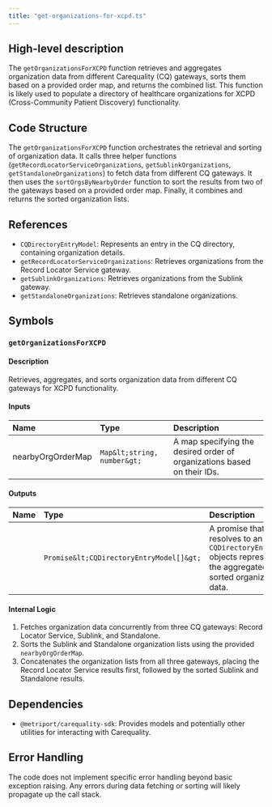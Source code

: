 ```yaml
---
title: "get-organizations-for-xcpd.ts"
---
```


## High-level description
The `getOrganizationsForXCPD` function retrieves and aggregates organization data from different Carequality (CQ) gateways, sorts them based on a provided order map, and returns the combined list. This function is likely used to populate a directory of healthcare organizations for XCPD (Cross-Community Patient Discovery) functionality.

## Code Structure
The `getOrganizationsForXCPD` function orchestrates the retrieval and sorting of organization data. It calls three helper functions (`getRecordLocatorServiceOrganizations`, `getSublinkOrganizations`, `getStandaloneOrganizations`) to fetch data from different CQ gateways. It then uses the `sortOrgsByNearbyOrder` function to sort the results from two of the gateways based on a provided order map. Finally, it combines and returns the sorted organization lists.

## References
- `CQDirectoryEntryModel`: Represents an entry in the CQ directory, containing organization details.
- `getRecordLocatorServiceOrganizations`: Retrieves organizations from the Record Locator Service gateway.
- `getSublinkOrganizations`: Retrieves organizations from the Sublink gateway.
- `getStandaloneOrganizations`: Retrieves standalone organizations.

## Symbols

### `getOrganizationsForXCPD`
#### Description
Retrieves, aggregates, and sorts organization data from different CQ gateways for XCPD functionality.

#### Inputs
| Name | Type | Description |
|:-----|:-----|:------------|
| nearbyOrgOrderMap | `Map&lt;string, number&gt;` | A map specifying the desired order of organizations based on their IDs. |

#### Outputs
| Name | Type | Description |
|:-----|:-----|:------------|
|  | `Promise&lt;CQDirectoryEntryModel[]&gt;` | A promise that resolves to an array of `CQDirectoryEntryModel` objects representing the aggregated and sorted organization data. |

#### Internal Logic
1. Fetches organization data concurrently from three CQ gateways: Record Locator Service, Sublink, and Standalone.
2. Sorts the Sublink and Standalone organization lists using the provided `nearbyOrgOrderMap`.
3. Concatenates the organization lists from all three gateways, placing the Record Locator Service results first, followed by the sorted Sublink and Standalone results.

## Dependencies
- `@metriport/carequality-sdk`: Provides models and potentially other utilities for interacting with Carequality.

## Error Handling
The code does not implement specific error handling beyond basic exception raising. Any errors during data fetching or sorting will likely propagate up the call stack. 
